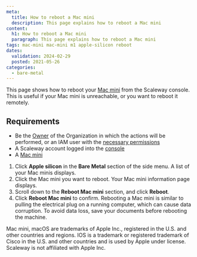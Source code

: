 ```yaml
---
meta:
  title: How to reboot a Mac mini
  description: This page explains how to reboot a Mac mini
content:
  h1: How to reboot a Mac mini
  paragraph: This page explains how to reboot a Mac mini
tags: mac-mini mac-mini m1 apple-silicon reboot
dates:
  validation: 2024-02-29
  posted: 2021-05-26
categories:
  - bare-metal
---
```


This page shows how to reboot your [Mac mini](/bare-metal/apple-silicon/concepts/#mac-mini) from the Scaleway console. This is useful if your Mac mini is unreachable, or you want to reboot it remotely.

## Requirements

- Be the [Owner](/identity-and-access-management/iam/concepts/#owner) of the Organization in which the actions will be performed, or an IAM user with the [necessary permissions](/identity-and-access-management/iam/concepts/#permission)
- A Scaleway account logged into the [console](https://console.scaleway.com)
- A [Mac mini](/bare-metal/apple-silicon/how-to/create-mac-mini/)

1. Click **Apple silicon** in the **Bare Metal** section of the side menu. A list of your Mac minis displays.
    <Lightbox src="scaleway-apple-silicon-dashboard.webp" alt="" />
2. Click the Mac mini you want to reboot. Your Mac mini information page displays.
3. Scroll down to the **Reboot Mac mini** section, and click **Reboot**.
4. Click **Reboot Mac mini** to confirm.
    <Message type="important">
      Rebooting a Mac mini is similar to pulling the electrical plug on a running computer, which can cause data corruption. To avoid data loss, save your documents before rebooting the machine.
    </Message>

<Message type="note">
  Mac mini, macOS are trademarks of Apple Inc., registered in the U.S. and other countries and regions. IOS is a trademark or registered trademark of Cisco in the U.S. and other countries and is used by Apple under license. Scaleway is not affiliated with Apple Inc.
</Message> 


